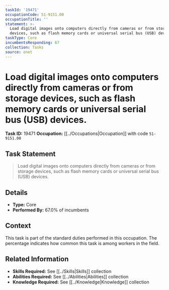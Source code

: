 ```yaml
---
taskId: '19471'
occupationCode: 51-9151.00
occupationTitle: ''
statement: >-
  Load digital images onto computers directly from cameras or from storage
  devices, such as flash memory cards or universal serial bus (USB) devices.
taskType: Core
incumbentsResponding: 67
collection: Tasks
source: onet
---
```

# Load digital images onto computers directly from cameras or from storage devices, such as flash memory cards or universal serial bus (USB) devices.

**Task ID:** 19471
**Occupation:** [[../Occupations|Occupation]] with code `51-9151.00`

## Task Statement

> Load digital images onto computers directly from cameras or from storage devices, such as flash memory cards or universal serial bus (USB) devices.

## Details

- **Type:** Core
- **Performed By:** 67.0% of incumbents

## Context

This task is part of the standard duties performed in this occupation. The percentage indicates how common this task is among workers in the field.

## Related Information

- **Skills Required:** See [[../Skills|Skills]] collection
- **Abilities Required:** See [[../Abilities|Abilities]] collection
- **Knowledge Required:** See [[../Knowledge|Knowledge]] collection
